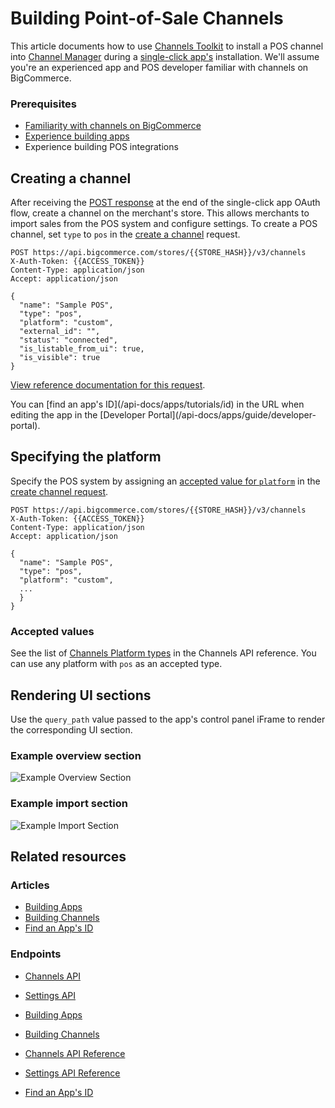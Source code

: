 # Building Point-of-Sale Channels

This article documents how to use [Channels Toolkit](/api-docs/channels/guide/channels-toolkit-reference) to install a POS channel into [Channel Manager](https://support.bigcommerce.com/s/article/Selling-Everywhere-with-Channel-Manager) during a [single-click app's](/api-docs/apps/guide/types) installation. We'll assume you're an experienced app and POS developer familiar with channels on BigCommerce.

### Prerequisites


- [Familiarity with channels on BigCommerce](/api-docs/channels/guide/overview)
- [Experience building apps](/api-docs/apps/guide/intro)
- Experience building POS integrations

## Creating a channel

After receiving the [POST response](/api-docs/apps/guide/auth#receiving-the-post-response) at the end of the single-click app OAuth flow, create a channel on the merchant's store. This allows merchants to import sales from the POS system and configure settings. To create a POS channel, set `type` to `pos` in the [create a channel](/docs/rest-management/channels#create-a-channel) request.

```http filename="Example request: Create a channel" showLineNumbers copy
POST https://api.bigcommerce.com/stores/{{STORE_HASH}}/v3/channels
X-Auth-Token: {{ACCESS_TOKEN}}
Content-Type: application/json
Accept: application/json

{
  "name": "Sample POS",
  "type": "pos",
  "platform": "custom",
  "external_id": "",
  "status": "connected",
  "is_listable_from_ui": true,
  "is_visible": true
}
```

[View reference documentation for this request](/docs/rest-management/channels#create-a-channel).

<Callout type="info">
  You can [find an app's ID](/api-docs/apps/tutorials/id) in the URL when editing the app in the [Developer Portal](/api-docs/apps/guide/developer-portal).
</Callout>


## Specifying the platform

Specify the POS system by assigning an [accepted value for `platform`](#accepted-values) in the [create channel request](/docs/rest-management/channels#create-a-channel).

```http filename="Example request: Create a channel" showLineNumbers copy
POST https://api.bigcommerce.com/stores/{{STORE_HASH}}/v3/channels
X-Auth-Token: {{ACCESS_TOKEN}}
Content-Type: application/json
Accept: application/json

{
  "name": "Sample POS",
  "type": "pos",
  "platform": "custom",
  ...
  }
}
```

### Accepted values

See the list of [Channels Platform types](/docs/rest-management/channels#platform) in the Channels API reference. You can use any platform with `pos` as an accepted type.


## Rendering UI sections

Use the `query_path` value passed to the app's control panel iFrame to render the corresponding UI section.

### Example overview section

![Example Overview Section](https://storage.googleapis.com/bigcommerce-production-dev-center/images/channels/channels-channel-overview.png "Example Overview Section")

### Example import section

![Example Import Section](https://storage.googleapis.com/bigcommerce-production-dev-center/images/channels/channels-pos-import.png "Example Import Section")

## Related resources

### Articles

- [Building Apps](/api-docs/apps/guide/intro)
- [Building Channels](/api-docs/channels/guide/overview)
- [Find an App's ID](/api-docs/apps/tutorials/id)

### Endpoints

- [Channels API](/docs/rest-management/channels)
- [Settings API](/docs/rest-management/settings)

- [Building Apps](/api-docs/apps/guide/intro)
- [Building Channels](/api-docs/channels/guide/overview)
- [Channels API Reference](/docs/rest-management/channels)
- [Settings API Reference](/docs/rest-management/settings)
- [Find an App's ID](/api-docs/apps/tutorials/id)
